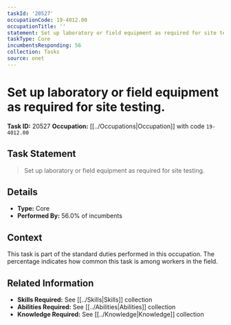 ```yaml
---
taskId: '20527'
occupationCode: 19-4012.00
occupationTitle: ''
statement: Set up laboratory or field equipment as required for site testing.
taskType: Core
incumbentsResponding: 56
collection: Tasks
source: onet
---
```

# Set up laboratory or field equipment as required for site testing.

**Task ID:** 20527
**Occupation:** [[../Occupations|Occupation]] with code `19-4012.00`

## Task Statement

> Set up laboratory or field equipment as required for site testing.

## Details

- **Type:** Core
- **Performed By:** 56.0% of incumbents

## Context

This task is part of the standard duties performed in this occupation. The percentage indicates how common this task is among workers in the field.

## Related Information

- **Skills Required:** See [[../Skills|Skills]] collection
- **Abilities Required:** See [[../Abilities|Abilities]] collection
- **Knowledge Required:** See [[../Knowledge|Knowledge]] collection
